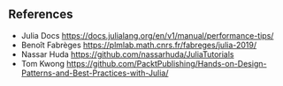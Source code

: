 
## References

- Julia Docs <https://docs.julialang.org/en/v1/manual/performance-tips/>
- Benoît Fabrèges <https://plmlab.math.cnrs.fr/fabreges/julia-2019/>
- Nassar Huda <https://github.com/nassarhuda/JuliaTutorials>
- Tom Kwong <https://github.com/PacktPublishing/Hands-on-Design-Patterns-and-Best-Practices-with-Julia/>
